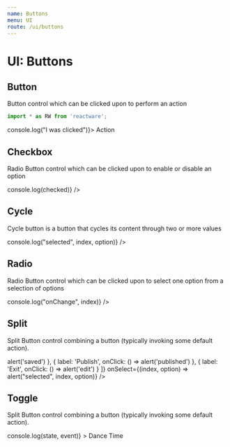 ```yaml
---
name: Buttons
menu: UI
route: /ui/buttons
---
```


# UI: Buttons


## Button

Button control which can be clicked upon to perform an action

```jsx
import * as RW from 'reactware';
```
<Playground className="Rw_UI_Button dark_theme">
  <Rw.UI.Button onClick={(event) => console.log("I was clicked")}>
    Action
  </Rw.UI.Button>
</Playground>

<PropsTable of={Rw.UI.Button} />


## Checkbox

Radio Button control which can be clicked upon to enable or disable an option

<Playground className="Rw_UI_Buttons_Checkbox dark_theme">
  <Rw.UI.Buttons.Checkbox 
    label="Show Overlays" 
    onChange={(checked, e) => console.log(checked)} 
  />
</Playground>

<PropsTable of={Rw.UI.Buttons.Checkbox} />

## Cycle

Cycle button is a button that cycles its content through two or more values

<Playground className="Rw_UI_Buttons_Cycle dark_theme">
  <Rw.UI.Buttons.Cycle
    default={1} 
    options={[
      'state 1',
      'state 2',
      'state 3',
    ]}
    onCycle={(index, option, event) => console.log("selected", index, option)}
  />
</Playground>

<PropsTable of={Rw.UI.Buttons.Cycle} />

## Radio

Radio Button control which can be clicked upon to select one option from a selection of options

<Playground className="Rw_UI_Buttons_Radio dark_theme">
  <Rw.UI.Buttons.Radio 
    options={[
      'hey',
      'there',
      'blue',
      'cow'
    ]}
    onChange={(index) => console.log("onChange", index)}
  />
</Playground>

<PropsTable of={Rw.UI.Buttons.Radio} />

## Split

Split Button control combining a button (typically invoking some default action).

<Playground className="Rw_UI_Buttons_Split dark_theme">
  <Rw.UI.Buttons.Split
    default={1} 
    options={[
      { label: 'Save', onClick: () => alert('saved') },
      { label: 'Publish', onClick: () => alert('published') },
      { label: 'Exit', onClick: () => alert('edit') }
    ]}
    onSelect={(index, option) => alert("selected", index, option)}
  />
</Playground>

<PropsTable of={Rw.UI.Buttons.Split} />


## Toggle

Split Button control combining a button (typically invoking some default action).

<Playground className="Rw_UI_Buttons_Toggle dark_theme">
  <Rw.UI.Buttons.Toggle
    enabled={true}
    onToggle={(state, event) => console.log(state, event)}
  >
    Dance Time
  </Rw.UI.Buttons.Toggle>
</Playground>

<PropsTable of={Rw.UI.Buttons.Toggle} />
